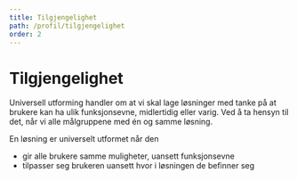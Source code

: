 ```yaml
---
title: Tilgjengelighet
path: /profil/tilgjengelighet
order: 2
---
```


# Tilgjengelighet

Universell utforming handler om at vi skal lage løsninger med tanke på at brukere kan ha ulik funksjonsevne, midlertidig eller varig. Ved å ta hensyn til det, når vi alle målgruppene med én og samme løsning.

En løsning er universelt utformet når den

-   gir alle brukere samme muligheter, uansett funksjonsevne
-   tilpasser seg brukeren uansett hvor i løsningen de befinner seg
